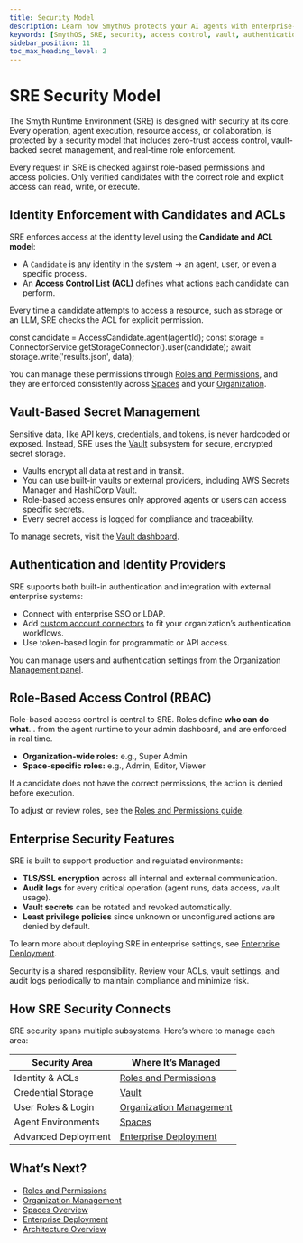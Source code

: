 ```yaml
---
title: Security Model
description: Learn how SmythOS protects your AI agents with enterprise-grade security, access control, and secret management.
keywords: [SmythOS, SRE, security, access control, vault, authentication, encryption, permissions, spaces, organization]
sidebar_position: 11
toc_max_heading_level: 2
---
```


# SRE Security Model

The Smyth Runtime Environment (SRE) is designed with security at its core. Every operation, agent execution, resource access, or collaboration, is protected by a security model that includes zero-trust access control, vault-backed secret management, and real-time role enforcement.

<InfoCallout title="Security by Default">
Every request in SRE is checked against role-based permissions and access policies. Only verified candidates with the correct role and explicit access can read, write, or execute.
</InfoCallout>

<Spacer size="md" />

## Identity Enforcement with Candidates and ACLs

SRE enforces access at the identity level using the **Candidate and ACL model**:

- A `Candidate` is any identity in the system -> an agent, user, or even a specific process.
- An **Access Control List (ACL)** defines what actions each candidate can perform.

Every time a candidate attempts to access a resource, such as storage or an LLM, SRE checks the ACL for explicit permission.

<codeblock>
const candidate = AccessCandidate.agent(agentId);
const storage = ConnectorService.getStorageConnector().user(candidate);
await storage.write('results.json', data);
</codeblock>

You can manage these permissions through [Roles and Permissions](/docs/agent-collaboration/permissions), and they are enforced consistently across [Spaces](/docs/agent-collaboration/spaces) and your [Organization](/docs/account-management/organization-management).

<Spacer size="md" />

## Vault-Based Secret Management

Sensitive data, like API keys, credentials, and tokens, is never hardcoded or exposed. Instead, SRE uses the [Vault](/docs/agent-runtime/vault) subsystem for secure, encrypted secret storage.

- Vaults encrypt all data at rest and in transit.
- You can use built-in vaults or external providers, including AWS Secrets Manager and HashiCorp Vault.
- Role-based access ensures only approved agents or users can access specific secrets.
- Every secret access is logged for compliance and traceability.

To manage secrets, visit the [Vault dashboard](/docs/agent-runtime/vault).

<Spacer size="md" />

## Authentication and Identity Providers

SRE supports both built-in authentication and integration with external enterprise systems:

- Connect with enterprise SSO or LDAP.
- Add [custom account connectors](/docs/agent-runtime/sdk-guide) to fit your organization’s authentication workflows.
- Use token-based login for programmatic or API access.

You can manage users and authentication settings from the [Organization Management panel](/docs/account-management/organization-management).

<Spacer size="md" />

## Role-Based Access Control (RBAC)

Role-based access control is central to SRE. Roles define **who can do what**... from the agent runtime to your admin dashboard, and are enforced in real time.

- **Organization-wide roles:** e.g., Super Admin
- **Space-specific roles:** e.g., Admin, Editor, Viewer

If a candidate does not have the correct permissions, the action is denied before execution.

To adjust or review roles, see the [Roles and Permissions guide](/docs/agent-collaboration/permissions).

<Spacer size="md" />

## Enterprise Security Features

SRE is built to support production and regulated environments:

- **TLS/SSL encryption** across all internal and external communication.
- **Audit logs** for every critical operation (agent runs, data access, vault usage).
- **Vault secrets** can be rotated and revoked automatically.
- **Least privilege policies** since unknown or unconfigured actions are denied by default.

To learn more about deploying SRE in enterprise settings, see [Enterprise Deployment](/docs/agent-runtime/enterprise-deploymentment).

<WarningCallout title="Review Policies Regularly">
Security is a shared responsibility. Review your ACLs, vault settings, and audit logs periodically to maintain compliance and minimize risk.
</WarningCallout>

<Spacer size="md" />

## How SRE Security Connects

SRE security spans multiple subsystems. Here’s where to manage each area:

| Security Area           | Where It’s Managed                                           |
|-------------------------|-------------------------------------------------------------|
| Identity & ACLs         | [Roles and Permissions](/docs/agent-collaboration/permissions) |
| Credential Storage      | [Vault](/docs/agent-runtime/vault)                                    |
| User Roles & Login      | [Organization Management](/docs/account-management/organization-management) |
| Agent Environments      | [Spaces](/docs/agent-collaboration/spaces)                  |
| Advanced Deployment     | [Enterprise Deployment](/docs/agent-runtime/enterprise-deploymentment)    |

<Spacer size="md" />

## What’s Next?

- [Roles and Permissions](/docs/agent-collaboration/permissions)
- [Organization Management](/docs/account-management/organization-management)
- [Spaces Overview](/docs/agent-collaboration/spaces)
- [Enterprise Deployment](/docs/agent-runtime/enterprise-deploymentment)
- [Architecture Overview](/docs/agent-runtime/architecture)
